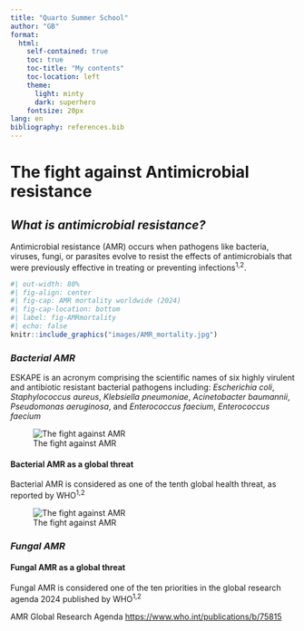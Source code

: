 ```yaml
---
title: "Quarto Summer School"
author: "GB"
format: 
  html:
    self-contained: true
    toc: true
    toc-title: "My contents"
    toc-location: left
    theme: 
      light: minty
      dark: superhero
    fontsize: 20px
lang: en
bibliography: references.bib
---
```


# **The fight against Antimicrobial resistance**

## ***What is antimicrobial resistance?***

Antimicrobial resistance (AMR) occurs when pathogens like bacteria, viruses, fungi, or parasites evolve to resist the effects of antimicrobials that were previously effective in treating or preventing infections^1,2^.

```r
#| out-width: 80%
#| fig-align: center
#| fig-cap: AMR mortality worldwide (2024)
#| fig-cap-location: bottom
#| label: fig-AMRmortality
#| echo: false
knitr::include_graphics("images/AMR_mortality.jpg")
```

### *Bacterial AMR*

ESKAPE is an acronym comprising the scientific names of six highly virulent and antibiotic resistant bacterial pathogens including: *Escherichia coli*, *Staphylococcus aureus*, *Klebsiella pneumoniae*, *Acinetobacter baumannii*, *Pseudomonas aeruginosa*, and *Enterococcus faecium*, *Enterococcus faecium*

![The fight against AMR](eskape.png)

#### Bacterial AMR as a global threat

Bacterial AMR is considered as one of the tenth global health threat, as reported by WHO^1,2^

![The fight against AMR](imagine.jpg)

### *Fungal AMR*

#### Fungal AMR as a global threat

Fungal AMR is considered one of the ten priorities in the global research agenda 2024 published by WHO^1,2^

AMR Global Research Agenda <https://www.who.int/publications/b/75815>




